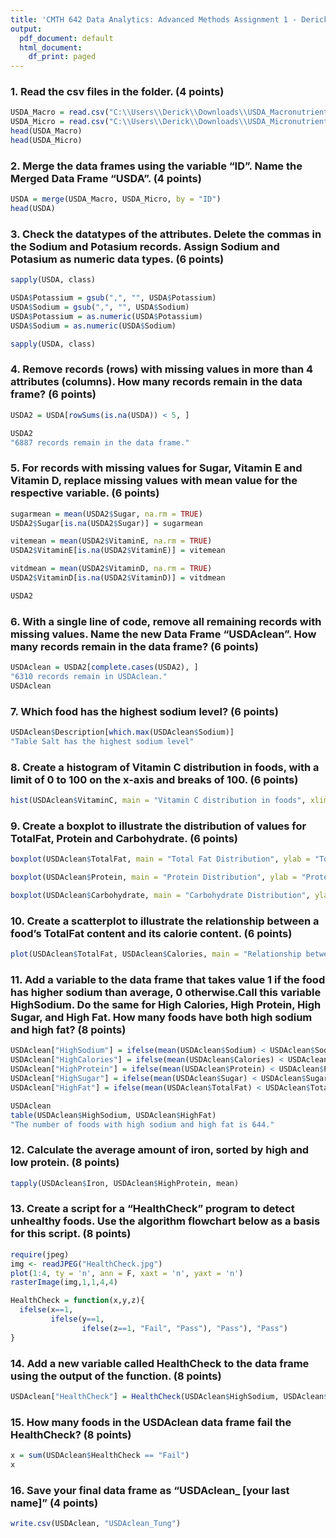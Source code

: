 ---
title: 'CMTH 642 Data Analytics: Advanced Methods Assignment 1 - Derick Tung'
output:
  pdf_document: default
  html_document:
    df_print: paged
---

### 1. Read the csv files in the folder. (4 points)
```{r}
USDA_Macro = read.csv("C:\\Users\\Derick\\Downloads\\USDA_Macronutrients.csv")
USDA_Micro = read.csv("C:\\Users\\Derick\\Downloads\\USDA_Micronutrients.csv")
head(USDA_Macro)
head(USDA_Micro)
```

### 2. Merge the data frames using the variable "ID". Name the Merged Data Frame "USDA". (4 points)
```{r}
USDA = merge(USDA_Macro, USDA_Micro, by = "ID")
head(USDA)
```

### 3. Check the datatypes of the attributes. Delete the commas in the Sodium and Potasium records. Assign Sodium and Potasium as numeric data types. (6 points)
```{r}
sapply(USDA, class)

USDA$Potassium = gsub(",", "", USDA$Potassium)
USDA$Sodium = gsub(",", "", USDA$Sodium)
USDA$Potassium = as.numeric(USDA$Potassium)
USDA$Sodium = as.numeric(USDA$Sodium)

sapply(USDA, class)

```

### 4. Remove records (rows) with missing values in more than 4 attributes (columns). How many records remain in the data frame? (6 points)
```{r}
USDA2 = USDA[rowSums(is.na(USDA)) < 5, ]

USDA2
"6887 records remain in the data frame."
```

### 5. For records with missing values for Sugar, Vitamin E and Vitamin D, replace missing values with mean value for the respective variable. (6 points)
```{r}
sugarmean = mean(USDA2$Sugar, na.rm = TRUE)
USDA2$Sugar[is.na(USDA2$Sugar)] = sugarmean

vitemean = mean(USDA2$VitaminE, na.rm = TRUE)
USDA2$VitaminE[is.na(USDA2$VitaminE)] = vitemean

vitdmean = mean(USDA2$VitaminD, na.rm = TRUE)
USDA2$VitaminD[is.na(USDA2$VitaminD)] = vitdmean

USDA2
```

### 6. With a single line of code, remove all remaining records with missing values. Name the new Data Frame "USDAclean". How many records remain in the data frame? (6 points)
```{r}
USDAclean = USDA2[complete.cases(USDA2), ]
"6310 records remain in USDAclean."
USDAclean
```

### 7. Which food has the highest sodium level? (6 points)
```{r}
USDAclean$Description[which.max(USDAclean$Sodium)]
"Table Salt has the highest sodium level"
```

### 8. Create a histogram of Vitamin C distribution in foods, with a limit of 0 to 100 on the x-axis and breaks of 100. (6 points)
```{r}
hist(USDAclean$VitaminC, main = "Vitamin C distribution in foods", xlim = c(0,100), breaks = 100, xlab = "Vitamin C")
```

### 9. Create a boxplot to illustrate the distribution of values for TotalFat, Protein and Carbohydrate. (6 points)
```{r}
boxplot(USDAclean$TotalFat, main = "Total Fat Distribution", ylab = "Total Fat")

boxplot(USDAclean$Protein, main = "Protein Distribution", ylab = "Protein")

boxplot(USDAclean$Carbohydrate, main = "Carbohydrate Distribution", ylab = "Carbohydrate")

```

### 10. Create a scatterplot to illustrate the relationship between a food's TotalFat content and its calorie content. (6 points)
```{r}
plot(USDAclean$TotalFat, USDAclean$Calories, main = "Relationship between Total fat content and calorie content", ylab = "Calories", xlab = "Total Fat")
```

### 11. Add a variable to the data frame that takes value 1 if the food has higher sodium than average, 0 otherwise.Call this variable HighSodium. Do the same for High Calories, High Protein, High Sugar, and High Fat. How many foods have both high sodium and high fat? (8 points)
```{r}
USDAclean["HighSodium"] = ifelse(mean(USDAclean$Sodium) < USDAclean$Sodium, 1, 0)
USDAclean["HighCalories"] = ifelse(mean(USDAclean$Calories) < USDAclean$Calories, 1, 0)
USDAclean["HighProtein"] = ifelse(mean(USDAclean$Protein) < USDAclean$Protein, 1, 0)
USDAclean["HighSugar"] = ifelse(mean(USDAclean$Sugar) < USDAclean$Sugar, 1, 0)
USDAclean["HighFat"] = ifelse(mean(USDAclean$TotalFat) < USDAclean$TotalFat, 1, 0)

USDAclean
table(USDAclean$HighSodium, USDAclean$HighFat)
"The number of foods with high sodium and high fat is 644."
```

### 12. Calculate the average amount of iron, sorted by high and low protein. (8 points)
```{r}
tapply(USDAclean$Iron, USDAclean$HighProtein, mean)
```

### 13. Create a script for a "HealthCheck" program to detect unhealthy foods. Use the algorithm flowchart below as a basis for this script. (8 points)
```{r}
require(jpeg)
img <- readJPEG("HealthCheck.jpg")
plot(1:4, ty = 'n', ann = F, xaxt = 'n', yaxt = 'n')
rasterImage(img,1,1,4,4)
```
```{r}
HealthCheck = function(x,y,z){
  ifelse(x==1,
         ifelse(y==1,
                ifelse(z==1, "Fail", "Pass"), "Pass"), "Pass")
}
```

### 14. Add a new variable called HealthCheck to the data frame using the output of the function. (8 points)
```{r}
USDAclean["HealthCheck"] = HealthCheck(USDAclean$HighSodium, USDAclean$HighSugar, USDAclean$HighFat)

```

### 15. How many foods in the USDAclean data frame fail the HealthCheck? (8 points)
```{r}
x = sum(USDAclean$HealthCheck == "Fail")
x
```

### 16. Save your final data frame as "USDAclean_ [your last name]" (4 points)
```{r}
write.csv(USDAclean, "USDAclean_Tung")
```


